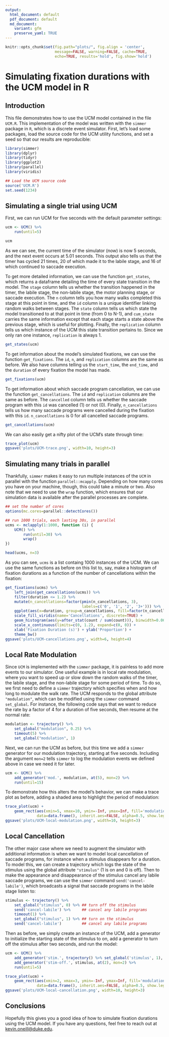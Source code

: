 ```yaml
---
output:
  html_document: default
  pdf_document: default
  md_document:
    variant: gfm
    preserve_yaml: TRUE
---
```


```r
knitr::opts_chunk$set(fig.path="plots/", fig.align = 'center',
                      message=FALSE, warning=FALSE, cache=TRUE,
                      echo=TRUE, results='hold', fig.show='hold')
```
# Simulating fixation durations with the UCM model in R

## Introduction

This file demonstrates how to use the UCM model contained in the file
`UCM.R`. This implementation of the model was written with the
`simmer` package in `R`, which is a discrete event simulator. First,
let's load some packages, load the source code for the UCM utility
functions, and set a seed so that our results are reproducible:

```r
library(simmer)
library(dplyr)
library(tidyr)
library(ggplot2)
library(parallel)
library(viridis)

## Load the UCM source code
source('UCM.R')
set.seed(1234)
```

## Simulating a single trial using UCM
First, we can run UCM for five seconds with the default parameter settings:
```r
ucm <- UCM() %>%
    run(until=5)

ucm
```

As we can see, the current time of the simulator (now) is now 5
seconds, and the next event occurs at 5.01 seconds. This output also
tells us that the timer has cycled 21 times, 20 of which made it to
the labile stage, and 16 of which continued to saccade execution.

To get more detailed information, we can use the function
`get_states`, which returns a dataframe detailing the time of every
state transition in the model. The `stage` column tells us whether the
transition happened in the timer, the labile stage, the non-labile
stage, the motor planning stage, or saccade execution. The `n` column
tells you how many walks completed this stage at this point in time,
and the `id` column is a unique identifier linking random walks
between stages. The `state` column tells us which state the model
transitioned to at that point in time (from 0 to N-1), and `cum_state`
carries the same information except that each stage starts a state
above the previous stage, which is useful for plotting. Finally, the
`replication` column tells us which instance of the UCM this state
transition pertains to. Since we only ran one instance, `replication`
is always 1.

```r
get_states(ucm)
```

To get information about the model's simulated fixations, we can use
the function `get_fixations`. The `id`, `n`, and `replication` columns
are the same as before. We also have columns telling us the
`start_time`, the `end_time`, and the `duration` of every fixation the
model has made.

```r
get_fixations(ucm)
```

To get information about which saccade program cancellation, we can
use the function `get_cancellations`. The `id` and `replication`
columns are the same as before. The `cancelled` column tells us
whether the saccade program with this `id` was cancelled (1) or not
(0). Finally, `n_cancellations` tells us how many saccade programs
were cancelled during the fixation with this `id`. `n_cancellations`
is 0 for all cancelled saccade programs.

```r
get_cancellations(ucm)
```

We can also easily get a nifty plot of the UCM's state through time:

```r
trace_plot(ucm)
ggsave('plots/UCM-trace.png', width=10, height=3)
```




## Simulating many trials in parallel
Thankfully, `simmer` makes it easy to run multiple instances of the
`UCM` in parallel with the function `parallel::mcapply`. Depending on
how many cores you have on your machine, though, this could take a
minute or two. Also note that we need to use the `wrap` function,
which ensures that our simulation data is available after the parallel
processes are complete.

```r
## set the number of cores
options(mc.cores=parallel::detectCores())

## run 1000 trials, each lasting 30s, in parallel
ucms <- mclapply(1:1000, function (i) {
    UCM() %>%
        run(until=30) %>%
        wrap()
})

head(ucms, n=3)
```

As you can see, `ucms` is a list containg 1000 instances of the UCM. We can use
the same functions as before on this list to, say, make a histogram of
fixation durations as a function of the number of cancellations within
the fixation:

```r
get_fixations(ucms) %>%
    left_join(get_cancellations(ucms)) %>%
    filter(duration <= 1.2) %>%
    mutate(n_cancellations=factor(pmin(n_cancellations, 3),
                                  labels=c('0', '1', '2', '3+'))) %>%
    ggplot(aes(x=duration, group=n_cancellations, fill=factor(n_cancellations))) +
    scale_fill_viridis(name='Cancellations', discrete=TRUE) +
    geom_histogram(aes(y=after_stat(count / sum(count))), binwidth=0.06) +
    scale_x_continuous(limits=c(0, 1.2), expand=c(0, 0)) +
    xlab('Fixation Duration (s)') + ylab('Proportion') +
    theme_bw()
ggsave('plots/UCM-cancellations.png', width=6, height=4)
```


## Local Rate Modulation
Since `UCM` is implemented with the `simmer` package, it is painless
to add more events to our simulator. One useful example is in local
rate modulation, where you want to speed up or slow down the random
walks of the timer, the labile stage, and the non-labile stage for
some period of time. To do so, we first need to define a `simmer`
trajectory which specifies when and how long to modulate the walk
rate. The UCM responds to the global attribute `"modulation"`, which
can be modified using the `simmer` command `set_global`. For instance,
the following code says that we want to reduce the rate by a factor of
4 for a duration of five seconds, then resume at the normal rate:

```r
modulation <- trajectory() %>%
    set_global("modulation", 0.25) %>%
    timeout(5) %>%
    set_global("modulation", 1)
```

Next, we can run the UCM as before, but this time we add a `simmer`
generator for our modulation trajectory, starting at five
seconds. Including the argument `mon=2` tells `simmer` to log the 
modulation events we defined above in case we need it for later.

```r
ucm <- UCM() %>%
    add_generator('mod.', modulation, at(5), mon=2) %>%
    run(until=15)
```

To demonstrate how this alters the model's behavior, we can make a
trace plot as before, adding a shaded area to highlight the period of
modulation:

```r
trace_plot(ucm) +
    geom_rect(aes(xmin=5, xmax=10, ymin=-Inf, ymax=Inf, fill='modulation'),
              data=data.frame(), inherit.aes=FALSE, alpha=0.5, show.legend=FALSE)
ggsave('plots/UCM-local-modulation.png', width=10, height=3)
```


## Local Cancellation
The other major case where we need to augment the simulator with
additional information is when we want to model local cancellation of
saccade programs, for instance when a stimulus disappears for a
duration. To model this, we can create a trajectory which logs the
state of the stimulus using the global attribute `"stimulus"` (1 is on
and 0 is off). Then to make the appearance and disappearance of the
stimulus cancel any labile saccade programs, we can use the `simmer`
command `send('cancel-labile')`, which broadcasts a signal that
saccade programs in the labile stage listen to:

```r
stimulus <- trajectory() %>%
    set_global("stimulus", 0) %>% ## turn off the stimulus
    send('cancel-labile') %>%     ## cancel any labile programs
    timeout(1) %>%
    set_global("stimulus", 1) %>% ## turn on the stimulus
    send('cancel-labile')         ## cancel any labile programs
```

Then as before, we simply create an instance of the UCM, add a
generator to initialize the starting state of the stimulus to on, add
a generator to turn off the stimulus after two seconds, and run the model:

```r
ucm <- UCM() %>%
    add_generator('stim.', trajectory() %>% set_global('stimulus', 1), at(0)) %>%
    add_generator('stim-off.', stimulus, at(2), mon=2) %>%
    run(until=5)

trace_plot(ucm) +
    geom_rect(aes(xmin=2, xmax=3, ymin=-Inf, ymax=Inf, fill='modulation'),
              data=data.frame(), inherit.aes=FALSE, alpha=0.5, show.legend=FALSE)
ggsave('plots/UCM-local-cancellation.png', width=10, height=3)
```


## Conclusions
Hopefully this gives you a good idea of how to simulate fixation
durations using the UCM model. If you have any questions, feel free to
reach out at [kevin.oneill@duke.edu](mailto:kevin.oneill@duke.edu).
